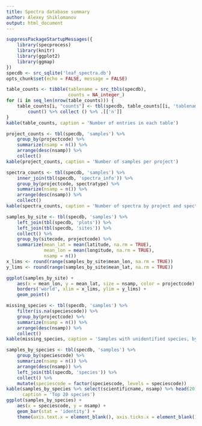 ```yaml
---
title: Spectra database summary
author: Alexey Shiklomanov
output: html_document
---
```


```r
suppressPackageStartupMessages({
    library(specprocess)
    library(knitr)
    library(ggplot2)
    library(ggmap)
})
specdb <- src_sqlite('leaf_spectra.db')
opts_chunk$set(echo = FALSE, message = FALSE)
```

```r
table_counts <- tibble(tablename = src_tbls(specdb),
                       counts = NA_integer_)
for (i in seq_len(nrow(table_counts))) {
    table_counts[i, "counts"] <- tbl(specdb, table_counts[[i, 'tablename']]) %>%
        count() %>% collect () %>% .[['n']]
}
kable(table_counts, caption = 'Number of entries in each table')
```

```r
project_counts <- tbl(specdb, 'samples') %>%
    group_by(projectcode) %>%
    summarize(nsamp = n()) %>%
    arrange(desc(nsamp)) %>%
    collect()
kable(project_counts, caption = 'Number of samples per project')
```

```r
spectra_counts <- tbl(specdb, 'samples') %>%
    inner_join(tbl(specdb, 'spectra_info')) %>%
    group_by(projectcode, spectratype) %>%
    summarize(nsamp = n()) %>%
    arrange(desc(nsamp)) %>%
    collect()
kable(spectra_counts, caption = 'Number of spectra by project and spectra type')
```

```r
samples_by_site <- tbl(specdb, 'samples') %>%
    left_join(tbl(specdb, 'plots')) %>%
    left_join(tbl(specdb, 'sites')) %>%
    collect() %>%
    group_by(sitecode, projectcode) %>%
    summarize(mean_lat = mean(latitude, na.rm = TRUE), 
              mean_lon = mean(longitude, na.rm = TRUE),
              nsamp = n())
x_lims <- round(range(samples_by_site$mean_lon, na.rm = TRUE))
y_lims <- round(range(samples_by_site$mean_lat, na.rm = TRUE))

ggplot(samples_by_site) +
    aes(x = mean_lon, y = mean_lat, size = nsamp, color = projectcode) +
    borders('world', xlim = x_lims, ylim = y_lims) +
    geom_point()
```

```r
missing_species <- tbl(specdb, 'samples') %>%
    filter(is.na(speciescode)) %>%
    group_by(projectcode) %>%
    summarize(nsamp = n()) %>%
    arrange(desc(nsamp)) %>%
    collect()
kable(missing_species, caption = 'Samples with unidentified species, by project')
```

```r
samples_by_species <- tbl(specdb, 'samples') %>%
    group_by(speciescode) %>%
    summarize(nsamp = n()) %>%
    arrange(desc(nsamp)) %>%
    left_join(tbl(specdb, 'species')) %>%
    collect() %>%
    mutate(speciescode = factor(speciescode, levels = speciescode))
kable(samples_by_species %>% select(scientificname, nsamp) %>% head(20),
      caption = 'Top 20 species')
ggplot(samples_by_species) + 
    aes(x = speciescode, y = nsamp) +
    geom_bar(stat = 'identity') +
    theme(axis.text.x = element_blank(), axis.ticks.x = element_blank())
```
